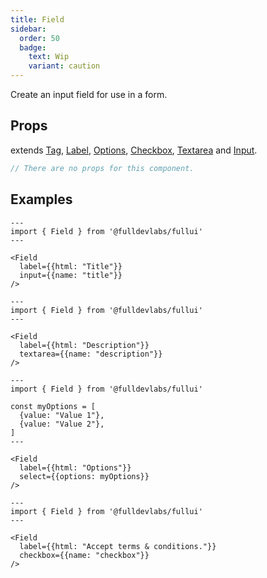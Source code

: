 ```yaml
---
title: Field
sidebar: 
  order: 50
  badge:
    text: Wip
    variant: caution
---
```


Create an input field for use in a form.

## Props
extends [Tag](/components/tag), [Label](/components/label), [Options](/components/options), [Checkbox](/components/checkbox), [Textarea](/components/textarea) and [Input](/components/input).
```ts
// There are no props for this component.
```

## Examples
```astro live
---
import { Field } from '@fulldevlabs/fullui'
---

<Field
  label={{html: "Title"}} 
  input={{name: "title"}}
/>
```

```astro live
---
import { Field } from '@fulldevlabs/fullui'
---

<Field
  label={{html: "Description"}} 
  textarea={{name: "description"}}
/>
```

```astro live
---
import { Field } from '@fulldevlabs/fullui'

const myOptions = [
  {value: "Value 1"},
  {value: "Value 2"}, 
]
---

<Field
  label={{html: "Options"}} 
  select={{options: myOptions}}
/>
```

```astro live
---
import { Field } from '@fulldevlabs/fullui'
---

<Field 
  label={{html: "Accept terms & conditions."}} 
  checkbox={{name: "checkbox"}} 
/>
```